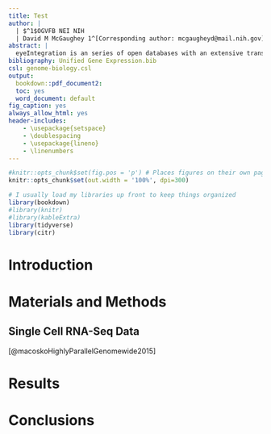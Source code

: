 ```yaml
---
title: Test
author: |
  | $^1$OGVFB NEI NIH
  | David M McGaughey 1^[Corresponding author: mcgaugheyd@mail.nih.gov] $^1$, John M Bryan $^1$
abstract: |
  eyeIntegration is an series of open databases with an extensive transcriptomic database containing over 30 GTEx human body tissues as well as major components of the eye: retina, RPE, RPE-choroid, and cornea. eyeIntegration also holds two WGCNA networks for retina and RPE-choroid. Web application.
bibliography: Unified Gene Expression.bib
csl: genome-biology.csl
output:
  bookdown::pdf_document2:
  toc: yes
  word_document: default
fig_caption: yes
always_allow_html: yes
header-includes:
    - \usepackage{setspace}
    - \doublespacing
    - \usepackage{lineno}
    - \linenumbers
---
```



```r
#knitr::opts_chunk$set(fig.pos = 'p') # Places figures on their own pages
knitr::opts_chunk$set(out.width = '100%', dpi=300)

# I usually load my libraries up front to keep things organized
library(bookdown)
#library(knitr)
#library(kableExtra)
library(tidyverse)
library(citr)
```

# Introduction

# Materials and Methods

## 
## Single Cell RNA-Seq Data
[@macoskoHighlyParallelGenomewide2015]

# Results

# Conclusions
